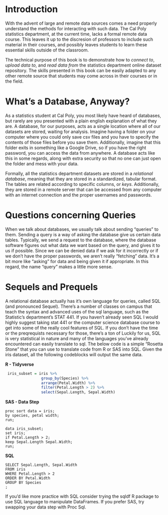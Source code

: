 # Introduction
With the advent of large and remote data sources comes a need properly understand the methods for interacting with such data. 
The Cal Poly statistics department, at the current time, lacks a formal remote data course. This leaves it up to the discresion 
of professors to include such material in their courses, and possibly leaves students to learn these essential skills outside of the classroom.

The technical purpose of this book is to demonstrate how to *connect to*, *upload data to*, and *read data from* the statistics department online dataset repository.
The skills presented in this book can be easily adapted to any other remote source that students may come across in their courses or in the field. 

# What's a Database, Anyway?
As a statistics student at Cal Poly, you most likely have heard of databases, but rarely are you presented with a plain english explanation of what they are.
A database, for our purposes, acts as a single location where all of our datasets are stored, waiting for analysis. Imagine having a folder on your computer 
where you could only save csv files and you have to specify the contents of those files before you save them. Additionally, imagine that this folder exits in something like a Google Drive,
so if you have the right password, you can access the data from anywhere. A database acts like this in some regards, along
with extra security so that no one can just open the folder and mess with your data. 

Formally, all the statistics department datasets are stored in a *relational database*, meaning that they are stored in a standardized, tabular format. The tables are related according to 
specific columns, or *keys*. Additionally, they are stored in a remote server that can be accessed from any computer with an internet connection and the proper 
usernames and passwords.

# Questions concerning Queries 
When we talk about databases, we usually talk about sending "queries" to them. Sending a query is a way of asking the database give us certain data tables. Typically,
we send a request to the database, where the database software figures out what data we want based on the query, and gives it to us if possible. Since we can be denied 
data if we ask for it incorrectly or if we don't have the proper passwords, we aren't really "fetching" data. It's a bit more like "asking" for data and being given it 
if appropriate. In this regard, the name "query" makes a little more sense.

# Sequels and Prequels 
A relational database actually has it's own language for queries, called SQL (and pronounced Sequel). There's a number of classes on campus that teach the
syntax and advanced uses of the sql language, such as the Statistic's department's STAT 441. If you haven't already seen SQL I would highly suggest taking stat 441
or the computer science database course to get into some of the really cool features of SQL. If you don't have the time or the preqrequists necessary for those, 
there's a ton of  Luckily for us, SQL is very statistical in nature and many of the languages you've already encountered can easily translate to sql. The below code is
a simple "Rosetta Stone" that you can use to translate code from R or SAS into SQL. Given the iris dataset, all the following codeblocks will output the same data. 

**R - Tidyverse**
```r
 iris_subset = iris %>% 
                group_by(Species) %>% 
                arrange(Petal.Width) %>%
                filter(Petal.Length > 2) %>%
                select(Sepal.Length, Sepal.Width)
```

**SAS - Data Step**
```sas
proc sort data = iris;
by species, petal width;
run; 

data iris_subset;
set iris;
if Petal.Length > 2;
keep Sepal.Length Sepal.Width;
run;

```
**SQL**
```sas

SELECT Sepal.Length, Sepal.Width 
FROM iris
WHERE Petal.Length > 2
ORDER BY Petal.Width
GROUP BY Species
;

```




If you'd like more practice with SQL consider trying the sqldf R package to use SQL language to manipulate DataFrames. If you prefer SAS, try swapping your data step 
with Proc Sql. 